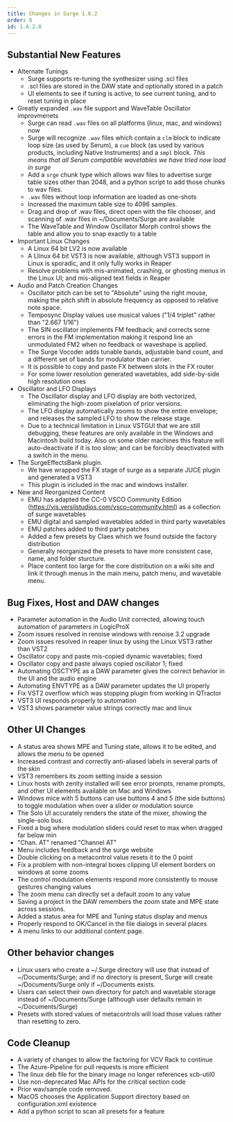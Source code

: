 ```yaml
---
title: Changes in Surge 1.6.2
order: 8
id: 1.6.2.0
---
```


## Substantial New Features

-   Alternate Tunings
    -   Surge supports re-tuning the synthesizer using .scl files
    -   .scl files are stored in the DAW state and optionally stored in a patch
    -   UI elements to see if tuning is active, to see current tuning, and to reset tuning in place
-   Greatly expanded `.wav` file support and WaveTable Oscillator improvmenets
    -   Surge can read `.wav` files on all platforms (linux, mac, and windows) now
    -   Surge will recognize `.wav` files which contain a `clm` block to indicate loop size (as used by Serum),
        a `cue` block (as used by various products, including Native Instruments) and a `smpl` block. _This means that
        all Serum compatible wavetables we have tried now load in surge_
    -   Add a `srge` chunk type which allows wav files to advertise surge table sizes other than 2048, and a python script
        to add those chunks to wav files.
    -   `.wav` files without loop information are loaded as one-shots
    -   Increased the maximum table size to 4096 samples.
    -   Drag and drop of .wav files, direct open with the file chooser, and scanning of .wav files in
        ~/Documents/Surge are available
    -   The WaveTable and Window Oscillator Morph control shows the table and allow you to snap exactly to a table
-   Important Linux Changes
    -   A Linux 64 bit LV2 is now available
    -   A Llinux 64 bit VST3 is now available, although VST3 support in Linux is sporadic, and it only fully works in Reaper
    -   Resolve problems with mis-animated, crashing, or ghosting menus in the Linux UI; and mis-aligned text fields in Reaper
-   Audio and Patch Creation Changes
    -   Oscillator pitch can be set to "Absolute" using the right mouse, making the pitch shift in absolute
        frequency as opposed to relative note space.
    -   Temposync Display values use musical values ("1/4 triplet" rather than "2.667 1/16")
    -   The SIN oscillator implements FM feedback; and corrects some errors in the FM implementation making
        it respond line an unmodulated FM2 when no feedback or waveshape is applied.
    -   The Surge Vocoder adds tunable bands, adjustable band count, and a different set of bands for modulator than carrier.
    -   It is possible to copy and paste FX between slots in the FX router
    -   For some lower resolution generated wavetables, add side-by-side high resolution ones
-   Oscillator and LFO Displays
    -   The Oscillator display and LFO display are both vectorized, eliminating the high-zoom pixelation of prior versions.
    -   The LFO display automatically zooms to show the entire envelope; and releases the sampled LFO to show the release stage.
    -   Due to a technical limitation in Linux VSTGUI that we are still debugging, these features are only available in the
        Windows and Macintosh build today. Also on some older machines this feature will auto-deactivate if it is too slow;
        and can be forcibly deactivated with a switch in the menu.
-   The SurgeEffectsBank plugin.
    -   We have wrapped the FX stage of surge as a separate JUCE plugin and generated a VST3
    -   This plugin is included in the mac and windows installer.
-   New and Reorganized Content
    -   EMU has adapted the CC-0 VSCO Community Edition (https://vis.versilstudios.com/vsco-community.html) as a collection
        of surge wavetables
    -   EMU digital and sampled wavetables added in third party wavetables
    -   EMU patches added to third party patches
    -   Added a few presets by Claes which we found outside the factory distribution
    -   Generally reorganized the presets to have more consistent case, name, and folder sturcture.
    -   Place content too large for the core distribution on a wiki site and link it through menus in the main menu,
        patch menu, and wavetable menu.

## Bug Fixes, Host and DAW changes

-   Parameter automation in the Audio Unit corrected, allowing touch automation of parameters in LogicProX
-   Zoom issues resolved in renoise windows with renoise 3.2 upgrade
-   Zoom issues resolved in reaper linux by using the Linux VST3 rather than VST2
-   Oscillator copy and paste mis-copied dynamic wavetables; fixed
-   Oscillator copy and paste always copied oscillator 1; fixed
-   Automating OSCTYPE as a DAW parameter gives the correct behavior in the UI and the audio engine
-   Automating ENVTYPE as a DAW parameter updates the UI properly
-   Fix VST2 overflow which was stopping plugin from working in QTractor
-   VST3 UI responds properly to automation
-   VST3 shows parameter value strings correctly mac and linux

## Other UI Changes

-   A status area shows MPE and Tuning state, allows it to be edited, and allows the menu to be opened
-   Increased contrast and correctly anti-aliased labels in several parts of the skin
-   VST3 remembers its zoom setting inside a session
-   Linux hosts with zenity installed will see error prompts, rename prompts, and other UI
    elements available on Mac and Windows
-   Windows mice with 5 buttons can use buttons 4 and 5 (the side buttons) to toggle modulation
    when over a slider or modulation source
-   The Solo UI accurately renders the state of the mixer, showing the single-solo bus.
-   Fixed a bug where modulation sliders could reset to max when dragged far below min
-   "Chan. AT" renamed "Channel AT"
-   Menu includes feedback and the surge website
-   Double clicking on a metacontrol value resets it to the 0 point
-   Fix a problem with non-integral boxes clipping UI element borders on windows at some zooms
-   The control modulation elements respond more consistently to mouse gestures changing values
-   The zoom menu can directly set a default zoom to any value
-   Saving a project in the DAW remembers the zoom state and MPE state across sessions.
-   Added a status area for MPE and Tuning status display and menus
-   Properly respond to OK/Cancel in the file dialogs in several places
-   A menu links to our additional content page.

## Other behavior changes

-   Linux users who create a ~/.Surge directory will use that instead of ~/Documents/Surge; and if no directory
    is present, Surge will create ~/Documents/Surge only if ~/Documents exists.
-   Users can select their own directory for patch and wavetable storage instead of ~/Documents/Surge (although
    user defaults remain in ~/Documents/Surge)
-   Presets with stored values of metacontrols will load those values rather than resetting to zero.

## Code Cleanup

-   A variety of changes to allow the factoring for VCV Rack to continue
-   The Azure-Pipeline for pull requests is more efficient
-   The linux deb file for the binary image no longer references xcb-util0
-   Use non-deprecated Mac APIs for the critical section code
-   Prior wav/sample code removed.
-   MacOS chooses the Application Support directory based on configuration.xml existence
-   Add a python script to scan all presets for a feature

